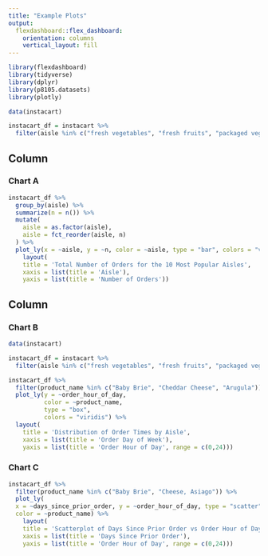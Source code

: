 ```yaml
---
title: "Example Plots"
output: 
  flexdashboard::flex_dashboard:
    orientation: columns
    vertical_layout: fill
---
```


```r
library(flexdashboard)
library(tidyverse)
library(dplyr)
library(p8105.datasets)
library(plotly)

data(instacart)

instacart_df = instacart %>%
  filter(aisle %in% c("fresh vegetables", "fresh fruits", "packaged vegetables fruits",  "yogurt", "packaged cheese", "water seltzer sparkling water", "milk", "chips pretzels",  "soy lactosefree"))

```

Column {data-width=650}
-----------------------------------------------------------------------

### Chart A

```r

instacart_df %>% 
  group_by(aisle) %>%
  summarize(n = n()) %>%
  mutate(
    aisle = as.factor(aisle),
    aisle = fct_reorder(aisle, n)
  ) %>%
  plot_ly(x = ~aisle, y = ~n, color = ~aisle, type = "bar", colors = "viridis") %>%
    layout(
    title = 'Total Number of Orders for the 10 Most Popular Aisles', 
    xaxis = list(title = 'Aisle'),
    yaxis = list(title = 'Number of Orders'))


```

Column {data-width=350}
-----------------------------------------------------------------------

### Chart B

```r


data(instacart)

instacart_df = instacart %>%
  filter(aisle %in% c("fresh vegetables", "fresh fruits", "packaged vegetables fruits",  "yogurt", "packaged cheese", "water seltzer sparkling water", "milk", "chips pretzels",  "soy lactosefree"))

instacart_df %>%
  filter(product_name %in% c("Baby Brie", "Cheddar Cheese", "Arugula")) %>%
  plot_ly(y = ~order_hour_of_day, 
          color = ~product_name, 
          type = "box", 
          colors = "viridis") %>% 
  layout(
    title = 'Distribution of Order Times by Aisle', 
    xaxis = list(title = 'Order Day of Week'),
    yaxis = list(title = 'Order Hour of Day', range = c(0,24)))


```

### Chart C

```r

instacart_df %>%
  filter(product_name %in% c("Baby Brie", "Cheese, Asiago")) %>%
  plot_ly(
  x = ~days_since_prior_order, y = ~order_hour_of_day, type = "scatter", mode = "markers",
  color = ~product_name) %>%
    layout(
    title = 'Scatterplot of Days Since Prior Order vs Order Hour of Day', 
    xaxis = list(title = 'Days Since Prior Order'),
    yaxis = list(title = 'Order Hour of Day', range = c(0,24)))

```


